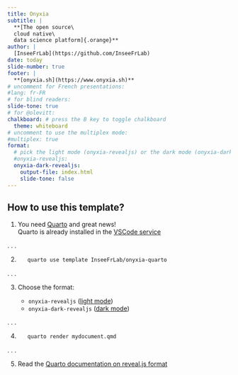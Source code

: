 ```yaml
---
title: Onyxia
subtitle: |
  **[The open source\
  cloud native\
  data science platform]{.orange}**
author: |
  [InseeFrLab](https://github.com/InseeFrLab)
date: today
slide-number: true
footer: |
  **[onyxia.sh](https://www.onyxia.sh)**
# uncomment for French presentations:
#lang: fr-FR
# for blind readers:
slide-tone: true
# for @olevitt:
chalkboard: # press the B key to toggle chalkboard
  theme: whiteboard
# uncomment to use the multiplex mode:
#multiplex: true
format:
  # pick the light mode (onyxia-revealjs) or the dark mode (onyxia-dark-revealjs)
  #onyxia-revealjs:
  onyxia-dark-revealjs:
    output-file: index.html
    slide-tone: false
---
```


## How to use this template?

1.  You need [Quarto](https://quarto.org/) and great news!\
    Quarto is already installed in the [VSCode service](https://datalab.sspcloud.fr/launcher/inseefrlab-helm-charts-datascience/vscode?autoLaunch=true)

. . .

2.  

    ``` bash
       quarto use template InseeFrLab/onyxia-quarto
    ```

. . .

3.  Choose the format:

    -   `onyxia-revealjs` ([light mode](https://inseefrlab.github.io/onyxia-quarto/))
    -   `onyxia-dark-revealjs` ([dark mode](https://inseefrlab.github.io/onyxia-quarto/dark-mode.html))

. . .

4.  

    ``` bash
       quarto render mydocument.qmd
    ```

. . .

5.  Read the [Quarto documentation on reveal.js format](https://quarto.org/docs/presentations/revealjs/)
